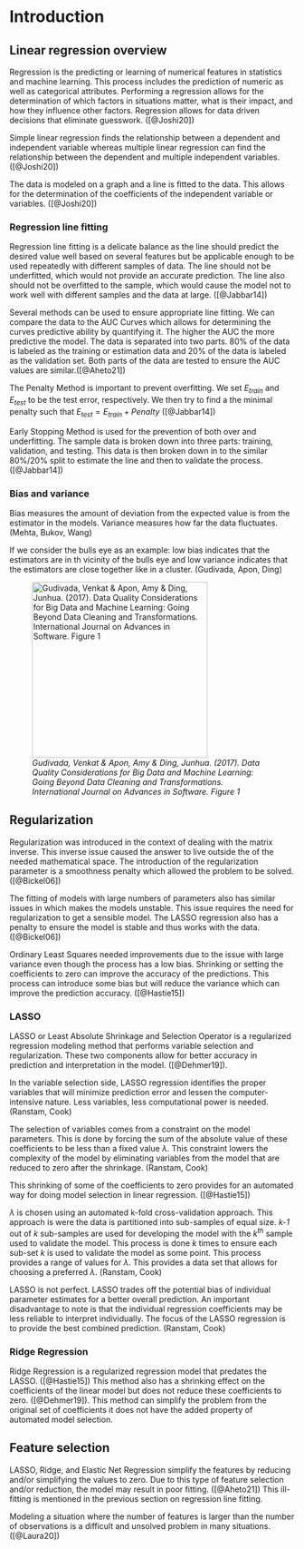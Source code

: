 # Introduction

## Linear regression overview

Regression is the predicting or learning of numerical features in statistics and machine learning. This process includes the prediction of numeric as well as categorical attributes. Performing a regression allows for the determination of which factors in situations matter, what is their impact, and how they influence other factors. Regression allows for data driven decisions that eliminate guesswork. ([@Joshi20])

Simple linear regression finds the relationship between a dependent and independent variable whereas multiple linear regression can find the relationship between the dependent and multiple independent variables. ([@Joshi20])

The data is modeled on a graph and a line is fitted to the data. This allows for the determination of the coefficients of the independent variable or variables. ([@Joshi20])

### Regression line fitting

Regression line fitting is a delicate balance as the line should predict the desired value well based on several features but be applicable enough to be used repeatedly with different samples of data. The line should not be underfitted, which would not provide an accurate prediction. The line also should not be overfitted to the sample, which would cause the model not to work well with different samples and the data at large. ([@Jabbar14])

Several methods can be used to ensure appropriate line fitting. We can compare the data to the AUC Curves which allows for determining the curves predictive ability by quantifying it. The higher the AUC the more predictive the model. The data is separated into two parts. 80% of the data is labeled as the training or estimation data and 20% of the data is labeled as the validation set. Both parts of the data are tested to ensure the AUC values are similar.([@Aheto21])

The Penalty Method is important to prevent overfitting. We set $E_{train}$ and $E_{test}$ to be the test error, respectively. We then try to find a the minimal penalty such that $E_{test} = E_{train} + Penalty$ ([@Jabbar14])

Early Stopping Method is used for the prevention of both over and underfitting. The sample data is broken down into three parts: training, validation, and testing. This data is then broken down in to the similar 80%/20% split to estimate the line and then to validate the process. ([@Jabbar14])

### Bias and variance

Bias measures the amount of deviation from the expected value is from the estimator in the models. Variance measures how far the data fluctuates. (Mehta, Bukov, Wang)

If we consider the bulls eye as an example: low bias indicates that the estimators are in th vicinity of the bulls eye and low variance indicates that the estimators are close together like in a cluster. (Gudivada, Apon, Ding)

![*Gudivada, Venkat & Apon, Amy & Ding, Junhua. (2017). Data Quality Considerations for Big Data and Machine Learning: Going Beyond Data Cleaning and Transformations. International Journal on Advances in Software. Figure 1*](images/Gudivada,%20Apon,%20Ding%20-%20Bulls%20eye%20.jpg){fig-align="center" width="310"}

## Regularization

Regularization was introduced in the context of dealing with the matrix inverse. This inverse issue caused the answer to live outside the of the needed mathematical space. The introduction of the regularization parameter is a smoothness penalty which allowed the problem to be solved. ([@Bickel06])

The fitting of models with large numbers of parameters also has similar issues in which makes the models unstable. This issue requires the need for regularization to get a sensible model. The LASSO regression also has a penalty to ensure the model is stable and thus works with the data. ([@Bickel06])

Ordinary Least Squares needed improvements due to the issue with large variance even though the process has a low bias. Shrinking or setting the coefficients to zero can improve the accuracy of the predictions. This process can introduce some bias but will reduce the variance which can improve the prediction accuracy. ([@Hastie15])

### LASSO

LASSO or Least Absolute Shrinkage and Selection Operator is a regularized regression modeling method that performs variable selection and regularization. These two components allow for better accuracy in prediction and interpretation in the model. ([@Dehmer19]).

In the variable selection side, LASSO regression identifies the proper variables that will minimize prediction error and lessen the computer-intensive nature. Less variables, less computational power is needed. (Ranstam, Cook)

The selection of variables comes from a constraint on the model parameters. This is done by forcing the sum of the absolute value of these coefficients to be less than a fixed value $\lambda$. This constraint lowers the complexity of the model by eliminating variables from the model that are reduced to zero after the shrinkage. (Ranstam, Cook)

This shrinking of some of the coefficients to zero provides for an automated way for doing model selection in linear regression. ([@Hastie15])

$\lambda$ is chosen using an automated k-fold cross-validation approach. This approach is were the data is partitioned into sub-samples of equal size. *k-1* out of *k* sub-samples are used for developing the model with the $k^{th}$ sample used to validate the model. This process is done *k* times to ensure each sub-set *k* is used to validate the model as some point. This process provides a range of values for $\lambda$. This provides a data set that allows for choosing a preferred $\lambda$. (Ranstam, Cook)

LASSO is not perfect. LASSO trades off the potential bias of individual parameter estimates for a better overall prediction. An important disadvantage to note is that the individual regression coefficients may be less reliable to interpret individually. The focus of the LASSO regression is to provide the best combined prediction. (Ranstam, Cook)

### Ridge Regression

Ridge Regression is a regularized regression model that predates the LASSO. ([@Hastie15]) This method also has a shrinking effect on the coefficients of the linear model but does not reduce these coefficients to zero. ([@Dehmer19]). This method can simplify the problem from the original set of coefficients it does not have the added property of automated model selection.

## Feature selection

LASSO, Ridge, and Elastic Net Regression simplify the features by reducing and/or simplifying the values to zero. Due to this type of feature selection and/or reduction, the model may result in poor fitting. ([@Aheto21]) This ill-fitting is mentioned in the previous section on regression line fitting.

Modeling a situation where the number of features is larger than the number of observations is a difficult and unsolved problem in many situations. ([@Laura20])
